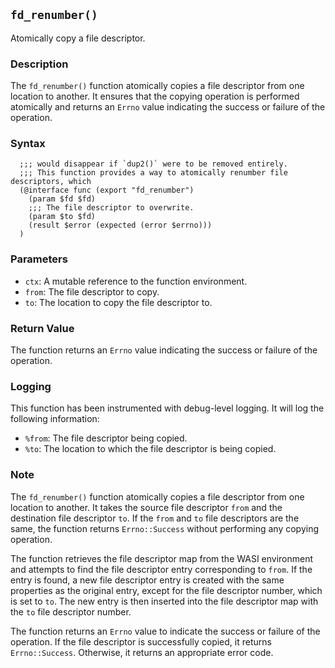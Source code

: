 ## `fd_renumber()`

Atomically copy a file descriptor.

### Description

The `fd_renumber()` function atomically copies a file descriptor from one location to another. It ensures that the copying operation is performed atomically and returns an `Errno` value indicating the success or failure of the operation.

### Syntax

```ebnf
  ;;; would disappear if `dup2()` were to be removed entirely.
  ;;; This function provides a way to atomically renumber file descriptors, which
  (@interface func (export "fd_renumber")
    (param $fd $fd)
    ;;; The file descriptor to overwrite.
    (param $to $fd)
    (result $error (expected (error $errno)))
  )
```
### Parameters

- `ctx`: A mutable reference to the function environment.
- `from`: The file descriptor to copy.
- `to`: The location to copy the file descriptor to.

### Return Value

The function returns an `Errno` value indicating the success or failure of the operation.

### Logging

This function has been instrumented with debug-level logging. It will log the following information:

- `%from`: The file descriptor being copied.
- `%to`: The location to which the file descriptor is being copied.

### Note

The `fd_renumber()` function atomically copies a file descriptor from one location to another. It takes the source file descriptor `from` and the destination file descriptor `to`. If the `from` and `to` file descriptors are the same, the function returns `Errno::Success` without performing any copying operation.

The function retrieves the file descriptor map from the WASI environment and attempts to find the file descriptor entry corresponding to `from`. If the entry is found, a new file descriptor entry is created with the same properties as the original entry, except for the file descriptor number, which is set to `to`. The new entry is then inserted into the file descriptor map with the `to` file descriptor number.

The function returns an `Errno` value to indicate the success or failure of the operation. If the file descriptor is successfully copied, it returns `Errno::Success`. Otherwise, it returns an appropriate error code.
